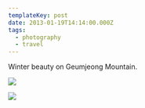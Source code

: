 ```yaml
---
templateKey: post
date: 2013-01-19T14:14:00.000Z
tags:
  - photography
  - travel
---
```

Winter beauty on Geumjeong Mountain.

![](../../assets/photos/20130119-IMG_5858.jpg)

![](../../assets/photos/20130119-IMG_5838.jpg)
